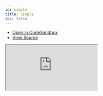 ```yaml
---
id: simple
title: Simple
toc: false
---
```


- [Open in CodeSandbox](https://codesandbox.io/s/github/everfund/dev-docs/tree/main/examples/plain-javascript)
- [View Source](https://github.com/everfund/dev-docs/tree/main/examples/plain-javascript)

<iframe
  src="https://codesandbox.io/embed/github/everfund/dev-docs/tree/main/examples/plain-javascript?autoresize=1&fontsize=14&theme=dark"
  title="Everdfund/sdk: Plain Javascript"
  sandbox="allow-forms allow-modals allow-popups allow-presentation allow-same-origin allow-scripts"
  style={{
    width: '100%',
    height: '80vh',
    border: '0',
    borderRadius: 8,
    overflow: 'hidden',
    position: 'static',
    zIndex: 0,
  }}
></iframe>

